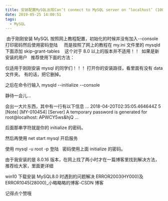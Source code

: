 ```yaml
---
title: 安装配置MySQL出现Can’t connect to MySQL server on ‘localhost’ (10061)解决
date: 2019-05-25 14:00:51
tags:
  - MySQL
---
```


​
由于刚刚安装 MySQL 按照网上教程配置，初始化的时候并没有加入--console 打印密码然后使用密码登陆     而是按照了网上的教程在 my.ini 文件里的 mysqld 下面添加 skip-grant-tables    这个对于 8.0 以上的版本并不适用！！  如果是新安装的用户   推荐使用下面的方法：

仅适用于刚刚安装 mysql 的同学们！！！
打开你的安装路径，看里面有没有 data 文件夹。
有的话，把它删掉。

之后在命令行输入
mysqld --initialize --console

静待一会儿...

会出一大片东西，其中有一行有以下信息
…
2018-04-20T02:35:05.464644Z 5 [Note] [MY-010454] [Server] A temporary password is generated for root@localhost: APWCY5ws&hjQ
…

后面那串字符就是你的 initialize 的密码。

然后再使用 net start mysql 开启服务

使用 mysql -u root -p 登陆   密码使用上面 initialize 的密码。

由于我安装的是 8.0.16 版本，在网上找了两小时才在一篇博客里找到解决方法，推荐给大家，里面更详细

win10 下载安装 MySQL8.0 时遇到的问题解决 ERROR2003(HY000)及 ERROR1045(28000)\_小略略略的博客-CSDN 博客

记得点个赞哦

​
